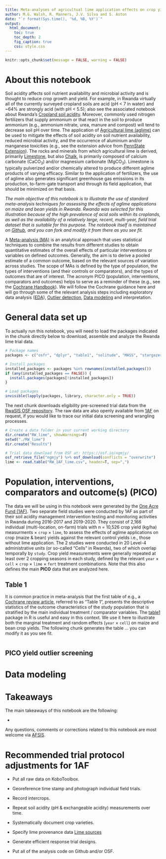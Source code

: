 ```yaml
---
title: Meta-analyses of agricultual lime application effects on crop yields with field trial data
author: M.G. Walsh, R. Manners, J.V. Silva and S. Aston
date: "`r format(Sys.time(), '%d, %B, %Y')`"
output:
  html_document:
    toc: true
    toc_depth: 2
    fig_caption: true
    css: style.css
---
```


```r
knitr::opts_chunk$set(message = FALSE, warning = FALSE)
```

# About this notebook

Soil acidity affects soil nutrient availability and microbial activity and is thought to reduce crop growth and yield. For example, in Rwanda virtually all of the currently surveyed cropland soils are acid (pH < 7 in water) and ~64% are strongly acid (with pH < 5.5); also see the associated notebook about Rwanda's [Cropland soil acidity](). Moreover, commonly used nitrogen fertilizers that supply ammonium or that react in the soil to produce ammonium (e.g., ammonium nitrate, urea, manure and compost) will tend to decrease soil pH over time. The application of [Agricultural lime (aglime)](https://en.wikipedia.org/wiki/Agricultural_lime) can be used to mitigate the effects of soil acidity on soil nutrient availability, reduced microbial activity, and the occurrence of aluminium and/or manganese toxicities (e.g., see the extension advice from [PennState Extension](https://extension.psu.edu/soil-acidity-and-aglime)). The rocks and minerals from which agricultural lime is derived, primarily [Limestone](https://en.wikipedia.org/wiki/Limestone), but also [Chalk](https://en.wikipedia.org/wiki/Chalk), is primarily composed of calcium carbonate (CaCO~3~) and/or magnesium carbonate (MgCO~3~). Limestone is typically pulverized and/or chemically altered to produce different aglime products of varying efficacy. Similar to the application of fertilizers, the use of aglime also generates significant greenhouse gas emissions in its production, to-farm-gate transport and through its field application, that should be minimized on that basis.

*The main objective of this notebook is to illustrate the use of standard meta-analysis techniques for assessing the effects of aglime applications on maize and bean yields in Rwanda. Rwanda was selected for this illustration because of the high prevalence of acid soils within its croplands, as well as the availability of a relatively large, recent, multi-year, field trial dataset that is suitable for this purpose. The notebook itself is maintained on [Github](https://github.com/mgwalsh/RwaSIS/blob/master/Meta_analysis_field_trials.Rmd), and you can fork and modify it from there as you see fit.*

A [Meta-analysis (MA)](https://en.wikipedia.org/wiki/Meta-analysis) is an analytical approach that uses statistical techniques to combine the results from different studies to obtain quantitative estimates of the overall effects of particular interventions or variables on defined outcomes. Generally, the aim is to derive a pooled estimate of a common outcome, based on the relevant sources of variation across studies. The scope of MAs is defined by the type of population, the types of interventions (and their controls or comparators), and the types of outcomes that are of interest. The acronym PICO (population, interventions, comparators and outcomes) helps to serve as a reminder of these (e.g., see the [Cochrane Handbook](https://training.cochrane.org/handbook)). We will follow the Cochrane guidance here and will go through some of the relevant analysis steps including exploratory data analysis ([EDA](https://en.wikipedia.org/wiki/Exploratory_data_analysis)), [Outlier detection](https://en.wikipedia.org/wiki/Anomaly_detection), [Data modeling](https://en.wikipedia.org/wiki/Data_modeling) and interpretation.

# General data set up

To actually run this notebook, you will need to load the packages indicated in the chunk directly below to download, assemble and analyze the Rwanda lime trial data.

```r
# Package names
packages <- c("osfr", "dplyr", "table1", "solitude", "MASS", "stargazer", "arm")

# Install packages
installed_packages <- packages %in% rownames(installed.packages())
if (any(installed_packages == FALSE)) {
  install.packages(packages[!installed_packages])
}

# Load packages
invisible(lapply(packages, library, character.only = TRUE))
```

The next chunk downloads eligibility pre-screened trial data from the [RwaSIS OSF repository](https://doi.org/10.17605/OSF.IO/Y9ZUT). The raw data are also openly available from [1AF](mailto:step.aston@oneacrefund.org ) on request, if you would like to trace our initial data screening and wrangling processes.

```r
# Create a data folder in your current working directory
dir.create("RW_lime", showWarnings=F)
setwd("./RW_lime")
dir.create("Results")

# Trial data download from OSF at: https://osf.io/ngmjy/
osf_retrieve_file("ngmjy") %>% osf_download(conflicts = "overwrite")
lime <- read.table("RW_1AF_lime.csv", header=T, sep=",")
```

# Population, interventions, comparators and outcome(s) (PICO)

The data we will be using in this notebook were generated by the [One Acre Fund (1AF)](https://oneacrefund.org/). Two separate field studies were conducted by 1AF as part of their soil acidity management intervention testing and monitoring activities in Rwanda during 2016-2017 and 2019-2020. They consist of 2,166 individual (multi-location, on-farm) trials with n = 10,526 crop yield (kg/ha) measurments × `crop` × `lime`, to assess the effects of aglime applications on crop (maize & bean) yields against the relevant control yields i.e., those without lime application. The 2 studies were conducted in 20 Level-4 administrative units (or so-called "Cells" in Rwanda), two of which overlap temporally by `study`. Crop yield measurements were generally repeated at least over 2 cropping seasons in each study, defined by the relevant `year` × `cell` × `crop` × `lime` × `fert` treatment combinations. Note that this also defines the main **PICO** data that are analyzed here.

## Table 1

It is common practice in meta-analysis that the first table of e.g., a [Cochrane review article](https://www.cochranelibrary.com/), referred to as “Table 1”, presents the descriptive statistics of the outcome characteristics of the study population that is stratified by the main individual treatment / comparator variables. The [table1](https://cran.r-project.org/web/packages/table1/vignettes/table1-examples.html) package in R is useful and easy in this context. We use it here to illustrate both the marginal treatment and random effects (`year` × `cell`) on maize and bean crop yields. The following chunk generates the table ... you can modify it as you see fit.

```r

```

## PICO yield outlier screening

# Data modeling

# Takeaways

The main takeaways of this notebook are the following:

* 

Any questions, comments or corrections related to this notebook are most welcome via [AFSIS](mailto:mgw.africasoils.info).

# Recommended trial protocol adjustments for 1AF

* Put all raw data on KoboToolbox. 

* Georeference time stamp and photograph individual field trials.

* Record intercrops.

* Repeat soil acidity (pH & exchangeable acidity) measurements over time.

* Systematically document crop varieties.

* Specify lime provenance data [Lime sources]()

* Generate efficient response trial designs. 

* Put all of the analysis code on Github and/or OSF.
